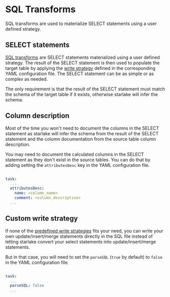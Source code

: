 #  SQL Transforms

SQL transforms are used to materialize SELECT statements using a user defined strategy.

## SELECT statements
[SQL transforms](../transform/tutorial#the-select-statements) are SELECT statements materialized using a user defined strategy.
The result of the SELECT statement is then used to populate the target table by applying the [write strategy](../load/write-strategies) defined in the corresponding YAML configuration file.
The SELECT statement can be as simple or as complex as needed.

The only requirement is that the result of the SELECT statement must match the schema of the target table if it exists, otherwise starlake will infer the schema.



## Column description

Most of the time you won't need to document the columns in the SELECT statement as starlake will infer the schema from the result of the SELECT statement
and the column documentation from the source table column description.

You may need to document the calculated columns in the SELECT statement as they don't exist in the source tables.
You can do that by adding setting the `attributesDesc` key in the YAML configuration file.

```yaml title="metadata/transform/<domain>/<table>.sl.yml"

task:
  ...
  attributesDesc:
    name: <column_name>
    comment: <column_description>
  ...

```

## Custom write strategy

If none of the [predefined write strategies](../load/write-strategies) fits your need, you can write your own update/insert/merge statements directly in the SQL file
instead of letting starlake convert your select statements into update/insert/merge statements.

But in that case, you will need to set the `parseSQL` (`true` by default) to `false` in the YAML configuration file.

```yaml title="metadata/transform/<domain>/<table>.sl.yml"

task:
  ...
  parseSQL: false
  ...

```


